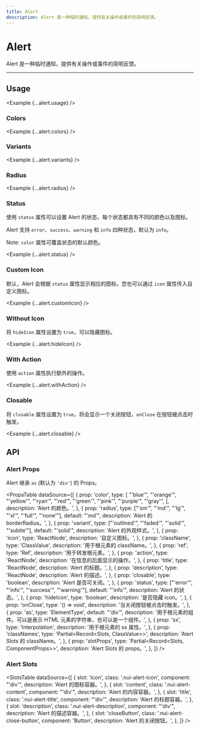 ```yaml
---
title: Alert
description: Alert 是一种临时通知，提供有关操作或事件的简明反馈。
---
```



# Alert

Alert 是一种临时通知，提供有关操作或事件的简明反馈。

<ComponentLinks component='alert' ariaCompatible />

---

## Usage

<Example {...alert.usage} />

### Colors

<Example {...alert.colors} />

### Variants

<Example {...alert.variants} />

### Radius

<Example {...alert.radius} />

### Status

使用 `status` 属性可以设置 Alert 的状态，每个状态都具有不同的颜色以及图标。

Alert 支持 `error`、`success`、`warning` 和 `info` 四种状态，默认为 `info`。

Note: `color` 属性可覆盖状态的默认颜色。

<Example {...alert.status} />

### Custom Icon

默认，Alert 会根据 `status` 属性显示相应的图标。您也可以通过 `icon` 属性传入自定义图标。

<Example {...alert.customIcon} />

### Without Icon

将 `hideIcon` 属性设置为 `true`，可以隐藏图标。

<Example {...alert.hideIcon} />

### With Action

使用 `action` 属性执行额外的操作。

<Example {...alert.withAction} />

### Closable

将 `closable` 属性设置为 `true`，将会显示一个关闭按钮，`onClose` 在按钮被点击时触发。

<Example {...alert.closable} />

## API

### Alert Props

Alert 继承 `as` (默认为 `'div'`) 的 Props。

<PropsTable
  dataSource={[
    {
      prop: 'color',
      type: [
        "'blue'",
        "'orange'",
        "'yellow'",
        "'ryan'",
        "'red'",
        "'green'",
        "'pink'",
        "'purple'",
        "'gray'",
      ],
      description: 'Alert 的颜色。',
    },
    {
      prop: 'radius',
      type: ["'sm'", "'md'", "'lg'", "'xl'", "'full'", "'none'"],
      default: "'md'",
      description: 'Alert 的 borderRadius。',
    },
    {
      prop: 'variant',
      type: ["'outlined'", "'faded'", "'solid'", "'subtle'"],
      default: "'solid'",
      description: 'Alert 的外观样式。',
    },
    {
      prop: 'icon',
      type: 'ReactNode',
      description: '自定义图标。',
    },
    {
      prop: 'className',
      type: 'ClassValue',
      description: '用于根元素的 className。',
    },
    {
      prop: 'ref',
      type: 'Ref',
      description: '用于转发根元素。',
    },
    {
      prop: 'action',
      type: 'ReactNode',
      description: '在信息的后面显示的操作。',
    },
    {
      prop: 'title',
      type: 'ReactNode',
      description: 'Alert 的标题。',
    },
    {
      prop: 'description',
      type: 'ReactNode',
      description: 'Alert 的描述。',
    },
    {
      prop: 'closable',
      type: 'boolean',
      description: 'Alert 是否可关闭。',
    },
    {
      prop: 'status',
      type: ["'error'", "'info'", "'success'", "'warning'"],
      default: "'info'",
      description: 'Alert 的状态。',
    },
    {
      prop: 'hideIcon',
      type: 'boolean',
      description: '是否隐藏 icon。',
    },
    {
      prop: 'onClose',
      type: '() => void',
      description: '当关闭按钮被点击时触发。',
    },
    {
      prop: 'as',
      type: 'ElementType',
      default: "'div'",
      description:
        '用于根元素的组件。可以是表示 HTML 元素的字符串，也可以是一个组件。',
    },
    {
      prop: 'sx',
      type: 'Interpolation',
      description: '用于根元素的 sx 属性。',
    },
    {
      prop: 'classNames',
      type: 'Partial<Record<Slots, ClassValue>>',
      description: 'Alert Slots 的 className。',
    },
    {
      prop: 'slotProps',
      type: 'Partial<Record<Slots, ComponentProps>>',
      description: 'Alert Slots 的 props。',
    },
  ]}
/>

### Alert Slots

<SlotsTable
  dataSource={[
    {
      slot: 'icon',
      class: '.nui-alert-icon',
      component: "'div'",
      description: 'Alert 的图标容器。',
    },
    {
      slot: 'content',
      class: '.nui-alert-content',
      component: "'div'",
      description: 'Alert 的内容容器。',
    },
    {
      slot: 'title',
      class: '.nui-alert-title',
      component: "'div'",
      description: 'Alert 的标题容器。',
    },
    {
      slot: 'description',
      class: '.nui-alert-description',
      component: "'div'",
      description: 'Alert 的描述容器。',
    },
    {
      slot: 'closeButton',
      class: '.nui-alert-close-button',
      component: 'Button',
      description: 'Alert 的关闭按钮。',
    },
  ]}
/>
